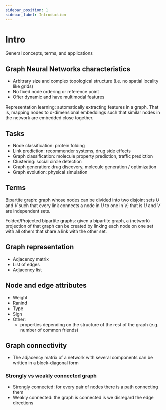 ```yaml
---
sidebar_position: 1
sidebar_label: Introduction
---
```


# Intro

General concepts, terms, and applications

## Graph Neural Networks characteristics

- Arbitrary size and complex topological structure (i.e. no spatial locality like grids)
- No fixed node ordering or reference point
- Ofter dynamic and have multimodal features

Representation learning: automatically extracting features in a graph. That is, mapping nodes to d-dimensional embeddings such that similar nodes in the network are embedded close together.

## Tasks

- Node classification: protein folding
- Link prediction: recommender systems, drug side effects
- Graph classification: molecule property prediction, traffic prediction
- Clustering: social circle detection
- Graph generation: drug discovery, molecule generation / optimization
- Graph evolution: physical simulation

## Terms

Bipartite graph: graph whose nodes can be divided into two disjoint sets $U$ and $V$ such that every link connects a node in $U$ to one in $V$; that is $U$ and $V$ are independent sets.

Folded/Projected bipartite graphs: given a bipartite graph, a (network) projection of that graph can be created by linking each node on one set with all others that share a link with the other set.

## Graph representation

- Adjacency matrix
- List of edges
- Adjacency list

## Node and edge attributes

- Weight
- Ranind
- Type
- Sign
- Other:
  - properties depending on the structure of the rest of the graph (e.g. number of common friends)

## Graph connectivity

- The adjacency matrix of a network with several components can be written in a block-diagonal form

### Strongly vs weakly connected graph
  - Strongly connected: for every pair of nodes there is a path connecting them
  - Weakly connected: the graph is connected is we disregard the edge directions
